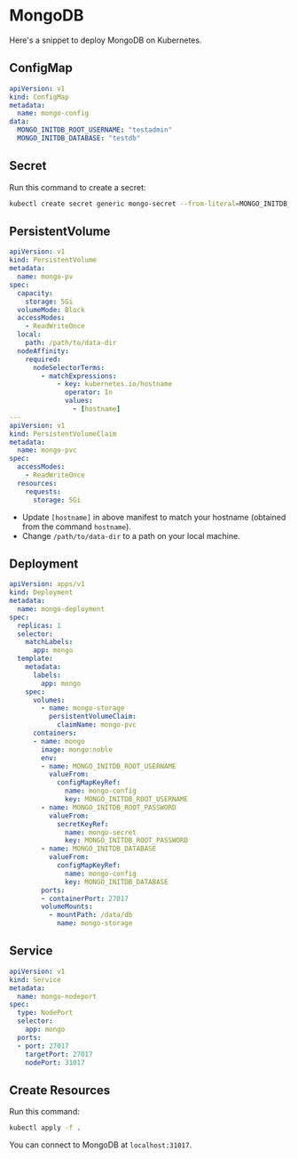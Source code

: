 # MongoDB

Here's a snippet to deploy MongoDB on Kubernetes.

## ConfigMap

```yml title="config.yml"
apiVersion: v1
kind: ConfigMap
metadata:
  name: mongo-config
data:
  MONGO_INITDB_ROOT_USERNAME: "testadmin"
  MONGO_INITDB_DATABASE: "testdb"
```


## Secret

Run this command to create a secret:
```sh
kubectl create secret generic mongo-secret --from-literal=MONGO_INITDB_ROOT_PASSWORD='123123'
```


## PersistentVolume

```yml title="volume.yml" {12,20}
apiVersion: v1
kind: PersistentVolume
metadata:
  name: mongo-pv
spec:
  capacity:
    storage: 5Gi
  volumeMode: Block
  accessModes:
    - ReadWriteOnce
  local:
    path: /path/to/data-dir
  nodeAffinity:
    required:
      nodeSelectorTerms:
        - matchExpressions:
            - key: kubernetes.io/hostname
              operator: In
              values:
                - [hostname]
---
apiVersion: v1
kind: PersistentVolumeClaim
metadata:
  name: mongo-pvc
spec:
  accessModes:
    - ReadWriteOnce
  resources:
    requests:
      storage: 5Gi
```

- Update `[hostname]` in above manifest to match your hostname (obtained from the command `hostname`).
- Change `/path/to/data-dir` to a path on your local machine.


## Deployment

```yml title="deployment.yml"
apiVersion: apps/v1
kind: Deployment
metadata:
  name: mongo-deployment
spec:
  replicas: 1
  selector:
    matchLabels:
      app: mongo
  template:
    metadata:
      labels:
        app: mongo
    spec:
      volumes:
        - name: mongo-storage
          persistentVolumeClaim:
            claimName: mongo-pvc
      containers:
      - name: mongo
        image: mongo:noble
        env:
        - name: MONGO_INITDB_ROOT_USERNAME
          valueFrom:
            configMapKeyRef:
              name: mongo-config
              key: MONGO_INITDB_ROOT_USERNAME
        - name: MONGO_INITDB_ROOT_PASSWORD
          valueFrom:
            secretKeyRef:
              name: mongo-secret
              key: MONGO_INITDB_ROOT_PASSWORD
        - name: MONGO_INITDB_DATABASE
          valueFrom:
            configMapKeyRef:
              name: mongo-config
              key: MONGO_INITDB_DATABASE
        ports:
        - containerPort: 27017
        volumeMounts:
          - mountPath: /data/db
            name: mongo-storage
```


## Service

```yml title="service.yml"
apiVersion: v1
kind: Service
metadata:
  name: mongo-nodeport
spec:
  type: NodePort
  selector:
    app: mongo
  ports:
  - port: 27017
    targetPort: 27017
    nodePort: 31017
```

## Create Resources

Run this command:

```sh
kubectl apply -f .
```

You can connect to MongoDB at `localhost:31017`.
